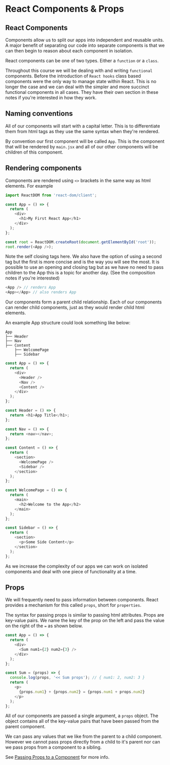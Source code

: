 # React Components & Props

## React Components

Components allow us to split our apps into independent and reusable units. A major benefit of separating our code into separate components is that we can then begin to reason about each component in isolation.

React components can be one of two types. Either a `function` or a `class`.

Throughout this course we will be dealing with and writing `functional` components. Before the introduction of `React hooks` class based components were the only way to manage state within React. This is no longer the case and we can deal with the simpler and more succinct functional components in all cases. They have their own section in these notes if you're interested in how they work.

## Naming conventions

All of our components will start with a capital letter. This is to differentiate them from html tags as they use the same syntax when they're rendered.

By convention our first component will be called `App`. This is the component that will be rendered by `main.jsx` and all of our other components will be children of this component.

## Rendering components

Components are rendered using `<>` brackets in the same way as html elements. For example

```js
import ReactDOM from 'react-dom/client';

const App = () => {
  return (
    <div>
      <h1>My First React App</h1>
    </div>
  );
};

const root = ReactDOM.createRoot(document.getElementById('root'));
root.render(<App />);
```

Note the self closing tags here. We also have the option of using a second tag but the first is more concise and is the way you will see the most. It is possible to use an opening and closing tag but as we have no need to pass children to the App this is a topic for another day. (See the composition notes if you're interested)

```js
<App /> // renders App
<App></App> // also renders App
```

Our components form a parent child relationship. Each of our components can render child components, just as they would render child html elements.

An example App structure could look something like below:

```raw
App
├── Header
├── Nav
├── Content
    ├── WelcomePage
    ├── Sidebar

```

```js
const App = () => {
  return (
    <div>
      <Header />
      <Nav />
      <Content />
    </div>
  );
};

const Header = () => {
  return <h1>App Title</h1>;
};

const Nav = () => {
  return <nav></nav>;
};

const Content = () => {
  return (
    <section>
      <WelcomePage />
      <Sidebar />
    </section>
  );
};

const WelcomePage = () => {
  return (
    <main>
      <h2>Welcome to the App</h2>
    </main>
  );
};

const Sidebar = () => {
  return (
    <section>
      <p>Some Side Content</p>
    </section>
  );
};
```

As we increase the complexity of our apps we can work on isolated components and deal with one piece of functionality at a time.

## Props

We will frequently need to pass information between components. React provides a mechanism for this called `props`, short for `properties`.

The syntax for passing props is similar to passing html attributes. Props are key-value pairs. We name the key of the prop on the left and pass the value on the right of the `=` as shown below.

```js
const App = () => {
  return (
    <div>
      <Sum num1={2} num2={3} />
    </div>
  );
};

const Sum = (props) => {
  console.log(props, '<< Sum props'); // { num1: 2, num2: 3 }
  return (
    <p>
      {props.num1} + {props.num2} = {props.num1 + props.num2}
    </p>
  );
};
```

All of our components are passed a single argument, a `props` object. The object contains all of the key-value pairs that have been passed from the parent component.

We can pass any values that we like from the parent to a child component. However we cannot pass props directly from a child to it's parent nor can we pass props from a component to a sibling.

See [Passing Props to a Component](https://react.dev/learn/passing-props-to-a-component) for more info.
